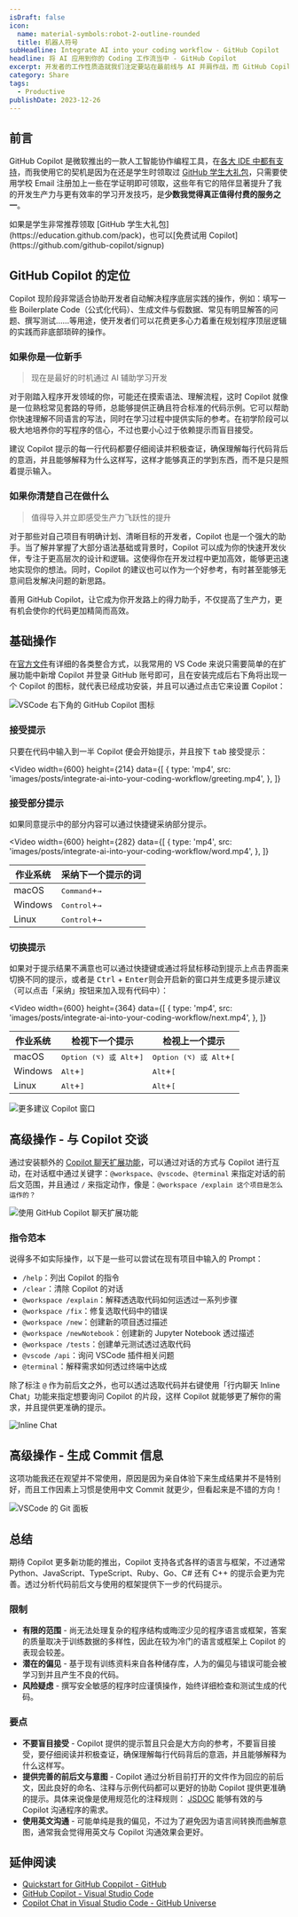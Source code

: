 ```yaml
---
isDraft: false
icon:
  name: material-symbols:robot-2-outline-rounded
  title: 机器人符号
subHeadline: Integrate AI into your coding workflow - GitHub Copilot
headline: 将 AI 应用到你的 Coding 工作流当中 - GitHub Copilot
excerpt: 开发者的工作性质造就我们注定要站在最前线与 AI 并肩作战，而 GitHub Copilot 这些年的陪伴显著的提升了我的开发生产力与更有效率的学习开发技巧，是少数我觉得真正值得付费的服务之一，不管你是新手还是老鸟 Copilot 都有对应的定位帮助你加速开发。
category: Share
tags:
  - Productive
publishDate: 2023-12-26
---
```


## 前言

GitHub Copilot 是微软推出的一款人工智能协作编程工具，在[各大 IDE 中都有支持](https://docs.github.com/en/copilot/using-github-copilot/getting-started-with-github-copilot?tool=azure_data_studio)，而我使用它的契机是因为在还是学生时领取过 [GitHub 学生大礼包](https://education.github.com/pack)，只需要使用学校 Email 注册加上一些在学证明即可领取，这些年有它的陪伴显著提升了我的开发生产力与更有效率的学习开发技巧，是**少数我觉得真正值得付费的服务之一**。

<Sidenote type="info">
  如果是学生非常推荐领取 [GitHub 学生大礼包](https://education.github.com/pack)，也可以[免费试用
  Copilot](https://github.com/github-copilot/signup)
</Sidenote>

## GitHub Copilot 的定位

Copilot 现阶段非常适合协助开发者自动解决程序底层实践的操作，例如：填写一些 Boilerplate Code（公式化代码）、生成文件与假数据、常见有明显解答的问题、撰写测试……等用途，使开发者们可以花费更多心力着重在规划程序顶层逻辑的实践而非底部琐碎的操作。

### 如果你是一位新手

> 现在是最好的时机通过 AI 辅助学习开发

对于刚踏入程序开发领域的你，可能还在摸索语法、理解流程，这时 Copilot 就像是一位熟稔常见套路的导师，总能够提供正确且符合标准的代码示例。它可以帮助你快速理解不同语言的写法，同时在学习过程中提供实际的参考。在初学阶段可以极大地培养你的写程序的信心，不过也要小心过于依赖提示而盲目接受。

建议 Copilot 提示的每一行代码都要仔细阅读并积极查证，确保理解每行代码背后的意涵，并且能够解释为什么这样写，这样才能够真正的学到东西，而不是只是照着提示输入。

### 如果你清楚自己在做什么

> 值得导入并立即感受生产力飞跃性的提升

对于那些对自己项目有明确计划、清晰目标的开发者，Copilot 也是一个强大的助手。当了解并掌握了大部分语法基础或背景时，Copilot 可以成为你的快速开发伙伴，专注于更高层次的设计和逻辑。这使得你在开发过程中更加高效，能够更迅速地实现你的想法。同时，Copilot 的建议也可以作为一个好参考，有时甚至能够无意间启发解决问题的新思路。

善用 GitHub Copilot，让它成为你开发路上的得力助手，不仅提高了生产力，更有机会使你的代码更加精简而高效。

## 基础操作

在[官方文件](https://docs.github.com/en/copilot/using-github-copilot/getting-started-with-github-copilot?tool=vscode)有详细的各类整合方式，以我常用的 VS Code 来说只需要简单的在扩展功能中新增 Copilot 并登录 GitHub 账号即可，且在安装完成后右下角将出现一个 Copilot 的图标，就代表已经成功安装，并且可以通过点击它来设置 Copilot：

![VSCode 右下角的 GitHub Copilot 图标](./show-copilot-status-menu.webp)

### 接受提示

只要在代码中输入到一半 Copilot 便会开始提示，并且按下 <kbd>tab</kbd> 接受提示：

<Video
  width={600}
  height={214}
  data={[
    {
      type: 'mp4',
      src: 'images/posts/integrate-ai-into-your-coding-workflow/greeting.mp4',
    },
  ]}
></Video>

### 接受部分提示

如果同意提示中的部分内容可以通过快捷键采纳部分提示。

<Video
width={600}
height={282}
data={[
{
type: 'mp4',
src: 'images/posts/integrate-ai-into-your-coding-workflow/word.mp4',
},
]}

> </Video>

<table>
  <thead>
    <tr>
      <th>作业系统</th>
      <th>采纳下一个提示的词</th>
    </tr>
  </thead>
  <tbody>
    <tr>
      <td>macOS</td>
      <td>
        <kbd>Command</kbd>+<kbd>→</kbd>
      </td>
    </tr>
    <tr>
      <td>Windows</td>
      <td>
        <kbd>Control</kbd>+<kbd>→</kbd>
      </td>
    </tr>
    <tr>
      <td>Linux</td>
      <td>
        <kbd>Control</kbd>+<kbd>→</kbd>
      </td>
    </tr>
  </tbody>
</table>

### 切换提示

如果对于提示结果不满意也可以通过快捷键或通过将鼠标移动到提示上点击界面来切换不同的提示，或者是 <kbd>Ctrl</kbd> + <kbd>Enter</kbd>则会开启新的窗口并生成更多提示建议（可以点击「采纳」按钮来加入现有代码中）：

<Video
width={600}
height={364}
data={[
{
type: 'mp4',
src: 'images/posts/integrate-ai-into-your-coding-workflow/next.mp4',
},
]}

> </Video>

<table>
  <thead>
    <tr>
      <th>作业系统</th>
      <th>检视下一个提示</th>
      <th>检视上一个提示</th>
    </tr>
  </thead>
  <tbody>
    <tr>
      <td>macOS</td>
      <td>
        <kbd>Option (⌥) 或 Alt</kbd>+<kbd>]</kbd>
      </td>
      <td>
        <kbd>Option (⌥) 或 Alt</kbd>+<kbd>[</kbd>
      </td>
    </tr>
    <tr>
      <td>Windows</td>
      <td>
        <kbd>Alt</kbd>+<kbd>]</kbd>
      </td>
      <td>
        <kbd>Alt</kbd>+<kbd>[</kbd>
      </td>
    </tr>
    <tr>
      <td>Linux</td>
      <td>
        <kbd>Alt</kbd>+<kbd>]</kbd>
      </td>
      <td>
        <kbd>Alt</kbd>+<kbd>[</kbd>
      </td>
    </tr>
  </tbody>
</table>

![更多建议 Copilot 窗口](./more.webp '更多建议提示窗口')

## 高级操作 - 与 Copilot 交谈

通过安装额外的 [Copilot 聊天扩展功能](https://docs.github.com/en/copilot/github-copilot-chat/using-github-copilot-chat-in-your-ide)，可以通过对话的方式与 Copilot 进行互动，在对话框中通过关键字：`@workspace`、`@vscode`、`@terminal` 来指定对话的前后文范围，并且通过 `/` 来指定动作，像是：`@workspace /explain 这个项目是怎么运作的？`

![使用 GitHub Copilot 聊天扩展功能](./devcontainer-explain.webp)

### 指令范本

说得多不如实际操作，以下是一些可以尝试在现有项目中输入的 Prompt：

- `/help`：列出 Copilot 的指令
- `/clear`：清除 Copilot 的对话
- `@workspace /explain`：解释透选取代码如何运透过一系列步骤
- `@workspace /fix`：修复选取代码中的错误
- `@workspace /new`：创建新的项目透过描述
- `@workspace /newNotebook`：创建新的 Jupyter Notebook 透过描述
- `@workspace /tests`：创建单元测试透过选取代码
- `@vscode /api`：询问 VSCode 插件相关问题
- `@terminal`：解释需求如何透过终端中达成

除了标注 `@` 作为前后文之外，也可以透过选取代码并右键使用「行内聊天 Inline Chat」功能来指定想要询问 Copilot 的片段，这样 Copilot 就能够更了解你的需求，并且提供更准确的提示。

![Inline Chat](./inline-chat.webp)

## 高级操作 - 生成 Commit 信息

这项功能我还在观望并不常使用，原因是因为亲自体验下来生成结果并不是特别好，而且工作因素上习惯是使用中文 Commit 就更少，但看起来是不错的方向！

![VSCode 的 Git 面板](./generate-commit.webp)

## 总结

期待 Copilot 更多新功能的推出，Copilot 支持各式各样的语言与框架，不过通常 Python、JavaScript、TypeScript、Ruby、Go、C# 还有 C++ 的提示会更为完善。透过分析代码前后文与使用的框架提供下一步的代码提示。

### 限制

- **有限的范围** - 尚无法处理复杂的程序结构或晦涩少见的程序语言或框架，答案的质量取决于训练数据的多样性，因此在较为冷门的语言或框架上 Copilot 的表现会较差。
- **潜在的偏见** - 基于现有训练资料来自各种储存库，人为的偏见与错误可能会被学习到并且产生不良的代码。
- **风险疑虑** - 撰写安全敏感的程序时应谨慎操作，始终详细检查和测试生成的代码。

### 要点

- **不要盲目接受** - Copilot 提供的提示暂且只会是大方向的参考，不要盲目接受，要仔细阅读并积极查证，确保理解每行代码背后的意涵，并且能够解释为什么这样写。
- **提供完善的前后文与意图** - Copilot 通过分析目前打开的文件作为回应的前后文，因此良好的命名、注释与示例代码都可以更好的协助 Copilot 提供更准确的提示。具体来说像是使用规范化的注释规则： [JSDOC](https://jsdoc.app/) 能够有效的与 Copilot 沟通程序的需求。
- **使用英文沟通** - 可能单纯是我的偏见，不过为了避免因为语言间转换而曲解意图，通常我会觉得用英文与 Copilot 沟通效果会更好。

## 延伸阅读

- [Quickstart for GitHub Coppilot - GitHub](https://docs.github.com/en/copilot/quickstart)
- [GitHub Copilot - Visual Studio Code](https://code.visualstudio.com/docs/editor/github-copilot)
- [Copilot Chat in Visual Studio Code - GitHub Universe](https://www.youtube.com/watch?v=a2DDYMEPwbE)
